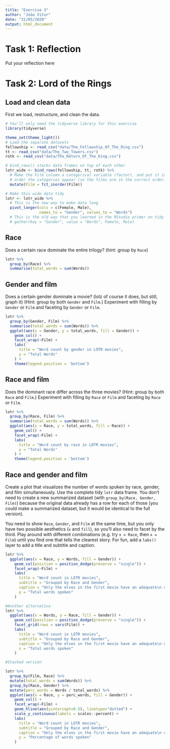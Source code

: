 ```yaml
---
title: "Exercise 3"
author: "João Vitor"
date: "31/05/2020"
output: html_document
---
```


# Task 1: Reflection

Put your reflection here


# Task 2: Lord of the Rings

## Load and clean data

First we load, restructure, and clean the data.

```r
# You'll only need the tidyverse library for this exercise
library(tidyverse)

theme_set(theme_light())
# Load the separate datasets
fellowship <- read_csv("data/The_Fellowship_Of_The_Ring.csv")
tt <- read_csv("data/The_Two_Towers.csv")
rotk <- read_csv("data/The_Return_Of_The_King.csv")

# bind_rows() stacks data frames on top of each other
lotr_wide <- bind_rows(fellowship, tt, rotk) %>% 
  # Make the Film column a categorical variable (factor), and put it in the
  # order the categories appear (so the films are in the correct order)
  mutate(Film = fct_inorder(Film))

# Make this wide data tidy
lotr <- lotr_wide %>% 
  # This is the new way to make data long
  pivot_longer(cols = c(Female, Male), 
               names_to = "Gender", values_to = "Words")
  # This is the old way that you learned in the RStudio primer on tidy data
  # gather(key = "Gender", value = "Words", Female, Male)
```


## Race

Does a certain race dominate the entire trilogy? (hint: group by `Race`)

```r
lotr %>%
  group_by(Race) %>% 
  summarise(total_words = sum(Words))
```


## Gender and film

Does a certain gender dominate a movie? (lolz of course it does, but still, graph it) (Hint: group by both `Gender` and `Film`.) Experiment with filling by `Gender` or `Film` and faceting by `Gender` or `Film`.

```r
lotr %>% 
  group_by(Gender, Film) %>% 
  summarise(total_words = sum(Words)) %>% 
  ggplot(aes(x = Gender, y = total_words, fill = Gender)) +
    geom_col() +
    facet_wrap(~Film) +
    labs(
      title = "Word count by gender in LOTR movies",
      y = "Total Words"
    ) +
    theme(legend.position = 'bottom')
```


## Race and film

Does the dominant race differ across the three movies? (Hint: group by both `Race` and `Film`.) Experiment with filling by `Race` or `Film` and faceting by `Race` or `Film`.

```r
lotr %>% 
  group_by(Race, Film) %>% 
  summarise(total_words = sum(Words)) %>% 
  ggplot(aes(x = Race, y = total_words, fill = Race)) +
    geom_col() +
    facet_wrap(~Film) +
    labs(
      title = "Word count by race in LOTR movies",
      y = "Total Words"
    ) +
    theme(legend.position = 'bottom')
```


## Race and gender and film

Create a plot that visualizes the number of words spoken by race, gender, and film simultaneously. Use the complete tidy `lotr` data frame. You don't need to create a new summarized dataset (with `group_by(Race, Gender, Film)`) because the original data already has a row for each of those (you could make a summarized dataset, but it would be identical to the full version).

You need to show `Race`, `Gender`, and `Film` at the same time, but you only have two possible aesthetics (`x` and `fill`), so you'll also need to facet by the third. Play around with different combinations (e.g. try `x = Race`, then `x = Film`) until you find one that tells the clearest story. For fun, add a `labs()` layer to add a title and subtitle and caption.

```r
lotr %>%
  ggplot(aes(x = Race, y = Words, fill = Gender)) +
    geom_col(position = position_dodge(preserve = "single")) +
    facet_wrap(~Film) +
    labs(
      title = "Word count in LOTR movies",
      subtitle = "Grouped by Race and Gender",
      caption = "Only the elves in the first movie have an adequate\n quantity of words said by each gender",
      y = "Total words spoken"
    )

#Another alternativa
lotr %>%
  ggplot(aes(x = Words, y = Race, fill = Gender)) +
    geom_col(position = position_dodge(preserve = "single")) +
    facet_grid(rows = vars(Film)) +
    labs(
      title = "Word count in LOTR movies",
      subtitle = "Grouped by Race and Gender",
      caption = "Only the elves in the first movie have an adequate\n quantity of words said by each gender",
      x = "Total words spoken"
    )

#Stacked version

lotr %>%
  group_by(Film, Race) %>% 
  mutate(total_words = sum(Words)) %>% 
  group_by(Race, Gender) %>% 
  mutate(perc_words = Words / total_words) %>% 
  ggplot(aes(x = Race, y = perc_words, fill = Gender)) +
    geom_col() +
    facet_wrap(~Film) +
    geom_hline(aes(yintercept=0.5), linetype="dotted") +
    scale_y_continuous(labels = scales::percent) +
    labs(
      title = "Word count in LOTR movies",
      subtitle = "Grouped by Race and Gender",
      caption = "Only the elves in the first movie have an adequate\n quantity of words said by each gender",
      y = "Percentage of words spoken"
    )
```